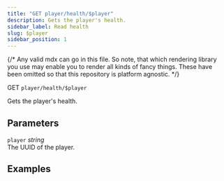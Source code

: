 ```yaml
---
title: "GET player/health/$player"
description: Gets the player's health.
sidebar_label: Read health
slug: $player
sidebar_position: 1
---
```

{/*
Any valid mdx can go in this file. So note, that which rendering library you use
may enable you to render all kinds of fancy things. These have been omitted so
that this repository is platform agnostic.
*/}

GET `player/health/$player`

Gets the player's health.


## Parameters

`player` *string*  
The UUID of the player.


## Examples


